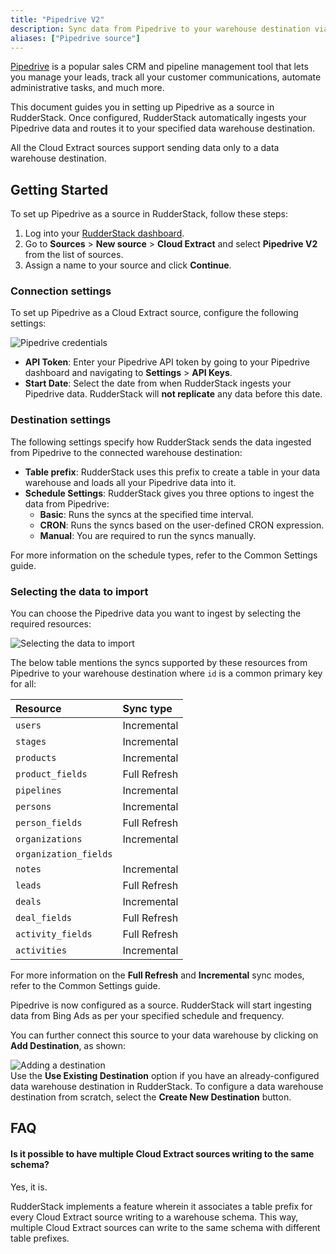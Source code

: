 ```yaml
---
title: "Pipedrive V2"
description: Sync data from Pipedrive to your warehouse destination via RudderStack.
aliases: ["Pipedrive source"]
---
```


[Pipedrive](https://www.pipedrive.com/) is a popular sales CRM and pipeline management tool that lets you manage your leads, track all your customer communications, automate administrative tasks, and much more.

This document guides you in setting up Pipedrive as a source in RudderStack. Once configured, RudderStack automatically ingests your Pipedrive data and routes it to your specified data warehouse destination.

<div class="warningBlock">
All the Cloud Extract sources support sending data only to a <Link to="/destinations/warehouse-destinations/">data warehouse destination</Link>.
</div>

## Getting Started

To set up Pipedrive as a source in RudderStack, follow these steps:

1. Log into your [RudderStack dashboard](https://app.rudderstack.com/).
2. Go to **Sources** > **New source** > **Cloud Extract** and select **Pipedrive V2** from the list of sources.
3. Assign a name to your source and click **Continue**.

### Connection settings

To set up Pipedrive as a Cloud Extract source, configure the following settings:

<img src="../../assets/cloud-extract-sources/pipedrive-connection-settings.png" alt="Pipedrive credentials" />

- **API Token**: Enter your Pipedrive API token by going to your Pipedrive dashboard and navigating to **Settings** > **API Keys**.
- **Start Date**: Select the date from when RudderStack ingests your Pipedrive data. RudderStack will **not replicate** any data before this date.

### Destination settings

The following settings specify how RudderStack sends the data ingested from Pipedrive to the connected warehouse destination:

- **Table prefix**: RudderStack uses this prefix to create a table in your data warehouse and loads all your Pipedrive data into it.
- **Schedule Settings**: RudderStack gives you three options to ingest the data from Pipedrive:
    - **Basic**: Runs the syncs at the specified time interval. 
    - **CRON**: Runs the syncs based on the user-defined CRON expression.
    - **Manual**: You are required to run the syncs manually.

<div class="infoBlock">
For more information on the schedule types, refer to the <Link to="/sources/extract/common-settings/">Common Settings</Link> guide.
</div>

### Selecting the data to import

You can choose the Pipedrive data you want to ingest by selecting the required resources:

<img src="../../assets/cloud-extract-sources/pipedive-v2-resources.png" alt="Selecting the data to import" />

The below table mentions the syncs supported by these resources from Pipedrive to your warehouse destination where `id` is a common primary key for all:  

| Resource | Sync type | 
| :---| :--- | 
|`users`| Incremental | 
|`stages`| Incremental | 
|`products`| Incremental | 
|`product_fields`| Full Refresh |
|`pipelines`| Incremental | 
|`persons`| Incremental | 
|`person_fields`| Full Refresh |
|`organizations`| Incremental | 
|`organization_fields`|
|`notes`| Incremental | 
|`leads`| Full Refresh |
|`deals`| Incremental | 
|`deal_fields`| Full Refresh |
|`activity_fields`| Full Refresh |
|`activities`| Incremental | 

<div class="infoBlock">
For more information on the <strong>Full Refresh</strong> and <strong>Incremental</strong> sync modes, refer to the <Link to="/sources/extract/common-settings/#sync-modes">Common Settings</Link> guide.
</div>

Pipedrive is now configured as a source. RudderStack will start ingesting data from Bing Ads as per your specified schedule and frequency.

You can further connect this source to your data warehouse by clicking on **Add Destination**, as shown:

<img src="../../assets/cloud-extract-sources/add-destination.png" alt="Adding a destination" />

<div class="successBlock">
Use the <strong>Use Existing Destination</strong> option if you have an already-configured data warehouse destination in RudderStack. To configure a data warehouse destination from scratch, select the <strong>Create New Destination</strong> button.
</div>

## FAQ

#### Is it possible to have multiple Cloud Extract sources writing to the same schema?

Yes, it is.

RudderStack implements a feature wherein it associates a table prefix for every Cloud Extract source writing to a warehouse schema. This way, multiple Cloud Extract sources can write to the same schema with different table prefixes.